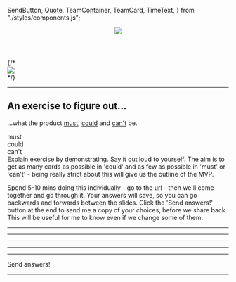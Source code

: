 
  SendButton,
  Quote,
  TeamContainer,
  TeamCard,
  TimeText,
} from "./styles/components.js";




<Header style={{ padding: "0" }}>
  <div
    style={{
      width: theme.spacing.fullWidth,
      padding: theme.spacing.large,
      display: "flex",
      justifyContent: "flex-end",
    }}
  >
    <img
      style={{ width: "12vw", paddingRight: theme.spacing.large }}
      src={wiggly}
    />
  </div>
</Header>

<Footer>
  {/* <div
    style={{
      width: theme.spacing.fullWidth,
      padding: theme.spacing.large,
      display: "flex",
      justifyContent: "flex-end",
    }}
  >
    <img
      style={{ width: "12vw", paddingRight: theme.spacing.large }}
      src={infactLogo}
    />
  </div> */}
</Footer>

<FrontPageLayout client="Rope of Scope tool" date="To help define the boundaries of a product">

</FrontPageLayout>

<Notes></Notes>

---

<TitleLayout>

## An exercise to figure out...

...what the product <u>must</u>, <u>could</u> and <u>can't</u> be.

<div
  style={{
    display: "flex",
    justifyContent: "center",
    paddingTop: `${theme.spacing.large}`,
  }}
>
  <div
    style={{
      backgroundColor: `${theme.colors.green}`,
      padding: `${theme.spacing.medium}`,
      margin: `${theme.spacing.small}`,
    }}
  >
    must
  </div>
  <div
    style={{
      backgroundColor: `${theme.colors.gray}`,
      padding: `${theme.spacing.medium}`,
      margin: `${theme.spacing.small}`,
    }}
  >
    could
  </div>
  <div
    style={{
      backgroundColor: `${theme.colors.red}`,
      padding: `${theme.spacing.medium}`,
      margin: `${theme.spacing.small}`,
    }}
  >
    can't
  </div>
</div>

</TitleLayout>

<Notes>
  Explain exercise by demonstrating. 
  Say it out loud to yourself. 
  The aim is to get as many cards as possible in 'could' and as few as possible in 'must' or 'can't' - being really strict about this will give us the
  outline of the MVP.

Spend 5-10 mins doing this individually - go to the url - then we'll come together and go through it.
Your answers will save, so you can go backwards and forwards between the slides. Click the 'Send answers!' button at the end to send me a copy of your choices, before we share back.
This will be useful for me to know even if we change some of them.

</Notes>

---

<RopeOfScopeLayout scopeCards={page1} pageIndex={1} />

---

<RopeOfScopeLayout scopeCards={page2} pageIndex={2} />

---

<RopeOfScopeLayout scopeCards={page3} pageIndex={3} />

---

<RopeOfScopeLayout scopeCards={page4} pageIndex={4} />

---

<SendButton>Send answers!</SendButton>

---

<FrontPageLayout client="We hope this was helpful!" date="love, InFact Digital Co-op 💖">

</FrontPageLayout>
